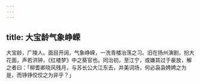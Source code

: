 ```yaml
---
---
---
```

title: 大宝龄气象峥嵘
---



大宝龄，广陵人。面目开阔，气象峥嵘，一洗青楼冶荡之习。旧在扬州演剧，扮大花面，声若洪钟，《红楼梦》中之葵官也。同治初，至江宁，或嫌其过于豪放，解之者曰：「柳耆卿晓风残月，与苏长公大江东去，并美词场，何必袅袅娉娉之为是，而铮铮佼佼之为非乎？」
